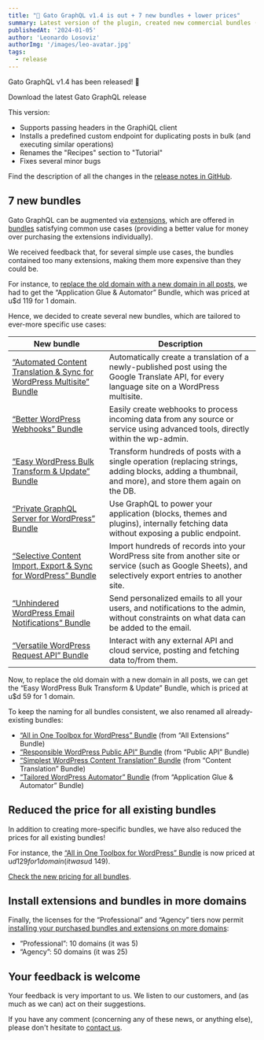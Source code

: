 ```yaml
---
title: "💪 Gato GraphQL v1.4 is out + 7 new bundles + lower prices"
summary: Latest version of the plugin, created new commercial bundles (tackling ever-more specific tasks for our sites), and reduced the price for all existing bundles
publishedAt: '2024-01-05'
author: 'Leonardo Losoviz'
authorImg: '/images/leo-avatar.jpg'
tags:
  - release
---
```


Gato GraphQL v1.4 has been released! 🎉

<div class="not-prose"><Link className="btn text-slate-900 bg-gradient-to-r from-white/80 via-white to-white/80 hover:bg-white w-full transition duration-150 ease-in-out group" href="https://downloads.wordpress.org/plugin/gatographql.latest-stable.zip">Download the latest Gato GraphQL release</Link></div>

This version:

- Supports passing headers in the GraphiQL client
- Installs a predefined custom endpoint for duplicating posts in bulk (and executing similar operations)
- Renames the "Recipes" section to "Tutorial"
- Fixes several minor bugs

Find the description of all the changes in the [release notes in GitHub](https://github.com/GatoGraphQL/GatoGraphQL/releases/tag/1.4.0).

## 7 new bundles

Gato GraphQL can be augmented via [extensions](/extensions/), which are offered in [bundles](/bundles/) satisfying common use cases (providing a better value for money over purchasing the extensions individually).

We received feedback that, for several simple use cases, the bundles contained too many extensions, making them more expensive than they could be.

For instance, to [replace the old domain with a new domain in all posts](/library/replace-the-old-domain-with-a-new-domain-in-all-posts/), we had to get the “Application Glue & Automator” Bundle, which was priced at u$d 119 for 1 domain.

Hence, we decided to create several new bundles, which are tailored to ever-more specific use cases:

| New bundle | Description |
| --- | --- |
| [“Automated Content Translation & Sync for WordPress Multisite” Bundle](/bundles/automated-content-translation-and-sync-for-wordpress-multisite/) | Automatically create a translation of a newly-published post using the Google Translate API, for every language site on a WordPress multisite.|
| [“Better WordPress Webhooks” Bundle](/bundles/better-wordpress-webhooks/) | Easily create webhooks to process incoming data from any source or service using advanced tools, directly within the wp-admin.|
| [“Easy WordPress Bulk Transform & Update” Bundle](/bundles/easy-wordpress-bulk-transform-and-update/) | Transform hundreds of posts with a single operation (replacing strings, adding blocks, adding a thumbnail, and more), and store them again on the DB.|
| [“Private GraphQL Server for WordPress” Bundle](/bundles/private-graphql-server-for-wordpress/) | Use GraphQL to power your application (blocks, themes and plugins), internally fetching data without exposing a public endpoint.|
| [“Selective Content Import, Export & Sync for WordPress” Bundle](/bundles/selective-content-import-export-and-sync-for-wordpress/) | Import hundreds of records into your WordPress site from another site or service (such as Google Sheets), and selectively export entries to another site.|
| [“Unhindered WordPress Email Notifications” Bundle](/bundles/unhindered-wordpress-email-notifications/) | Send personalized emails to all your users, and notifications to the admin, without constraints on what data can be added to the email.|
| [“Versatile WordPress Request API” Bundle](/bundles/versatile-wordpress-request-api/) | Interact with any external API and cloud service, posting and fetching data to/from them.|

Now, to replace the old domain with a new domain in all posts, we can get the “Easy WordPress Bulk Transform & Update” Bundle, which is priced at u$d 59 for 1 domain.

To keep the naming for all bundles consistent, we also renamed all already-existing bundles:

- [“All in One Toolbox for WordPress” Bundle](/bundles/all-in-one-toolbox-for-wordpress/) (from “All Extensions” Bundle)
- [“Responsible WordPress Public API” Bundle](/bundles/responsible-wordpress-public-api/) (from “Public API” Bundle)
- [“Simplest WordPress Content Translation” Bundle](/bundles/simplest-wordpress-content-translation/) (from “Content Translation” Bundle)
- [“Tailored WordPress Automator” Bundle](/bundles/tailored-wordpress-automator/) (from “Application Glue & Automator” Bundle)

## Reduced the price for all existing bundles

In addition to creating more-specific bundles, we have also reduced the prices for all existing bundles!

For instance, the [“All in One Toolbox for WordPress” Bundle](/bundles/all-in-one-toolbox-for-wordpress/) is now priced at u$d 129 for 1 domain (it was u$d 149).

[Check the new pricing for all bundles](/pricing/).

## Install extensions and bundles in more domains

Finally, the licenses for the “Professional” and “Agency” tiers now permit [installing your purchased bundles and extensions on more domains](/pricing/):

- “Professional”: 10 domains (it was 5)
- “Agency”: 50 domains (it was 25)

## Your feedback is welcome

Your feedback is very important to us. We listen to our customers, and (as much as we can) act on their suggestions.

If you have any comment (concerning any of these news, or anything else), please don't hesitate to [contact us](/contact/).
